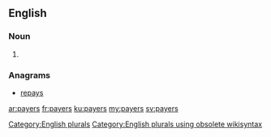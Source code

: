 ==English==

===Noun===
{{head|en}}

# {{plural of|payer}}

===Anagrams===
* [[repays#English|repays]]

[[Category:English plurals]][[Category:English plurals using obsolete wikisyntax]]

[[ar:payers]]
[[fr:payers]]
[[ku:payers]]
[[my:payers]]
[[sv:payers]]